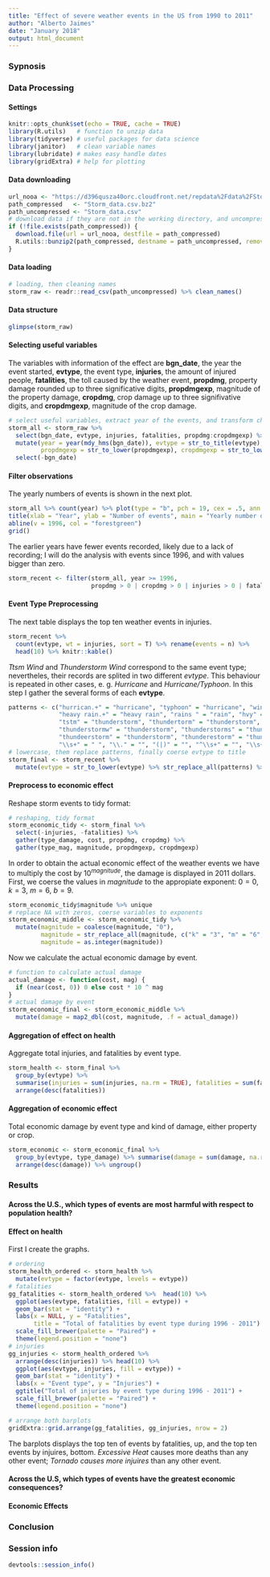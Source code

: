 ```yaml
---
title: "Effect of severe weather events in the US from 1990 to 2011"
author: "Alberto Jaimes"
date: "January 2018"
output: html_document
---
```


### Sypnosis  


### Data Processing  


#### Settings  

```r
knitr::opts_chunk$set(echo = TRUE, cache = TRUE) 
library(R.utils)   # function to unzip data
library(tidyverse) # useful packages for data science     
library(janitor)   # clean variable names
library(lubridate) # makes easy handle dates
library(gridExtra) # help for plotting
```


#### Data downloading  

```r
url_nooa <- "https://d396qusza40orc.cloudfront.net/repdata%2Fdata%2FStormData.csv.bz2"
path_compressed   <- "Storm_data.csv.bz2"
path_uncompressed <- "Storm_data.csv"
# download data if they are not in the working directory, and uncompress them
if (!file.exists(path_compressed)) {
  download.file(url = url_nooa, destfile = path_compressed)
  R.utils::bunzip2(path_compressed, destname = path_uncompressed, remove = FALSE)
}
```


#### Data loading  

```r
# loading, then cleaning names
storm_raw <- readr::read_csv(path_uncompressed) %>% clean_names()
```


#### Data structure  

```r
glimpse(storm_raw)
```


#### Selecting useful variables  

The variables with information of the effect are **bgn_date**, the year the event started, **evtype**, the event type, **injuries**, the amount of injured people, **fatalities**, the toll caused by the weather event, **propdmg**, property damage rounded up to three significative digits, **propdmgexp**, magnitude of the property damage, **cropdmg**, crop damage up to three signifivative digits, and **cropdmgexp**, magnitude of the crop damage.

```r
# select useful variables, extract year of the events, and transform character variables
storm_all <- storm_raw %>% 
  select(bgn_date, evtype, injuries, fatalities, propdmg:cropdmgexp) %>% 
  mutate(year = year(mdy_hms(bgn_date)), evtype = str_to_title(evtype), 
         propdmgexp = str_to_lower(propdmgexp), cropdmgexp = str_to_lower(cropdmgexp)) %>%
  select(-bgn_date) 
```  


#### Filter observations  

The yearly numbers of events is shown in the next plot.

```r
storm_all %>% count(year) %>% plot(type = "b", pch = 19, cex = .5, ann = FALSE)
title(xlab = "Year", ylab = "Number of events", main = "Yearly number of events")
abline(v = 1996, col = "forestgreen")
grid()
```

The earlier years have fewer events recorded, likely due to a lack of recording; I will do the analysis with events since 1996, and with values bigger than zero.

```r
storm_recent <- filter(storm_all, year >= 1996, 
                       propdmg > 0 | cropdmg > 0 | injuries > 0 | fatalities > 0)
```

#### Event Type Preprocessing   

The next table displays the top ten weather events in injuries.

```r
storm_recent %>%
  count(evtype, wt = injuries, sort = T) %>% rename(events = n) %>% 
  head(10) %>% knitr::kable()
```

*Ttsm Wind* and *Thunderstorm Wind* correspond to the same event type; nevertheles, their records are splited in two different *evtype*. This behaviour is repeated in other cases, e. g. *Hurricane* and *Hurricane/Typhoon*. In this step I gather the several forms of each **evtype**.  

```r
patterns <- c("hurrican.+" = "hurricane", "typhoon" = "hurricane", "wind " = "winds ",
              "heavy rain.+" = "heavy rain", "rains " = "rain", "hvy" = "heavy",
              "tstm" = "thunderstorm", "thundertorm" = "thunderstorm", 
              "thunderstormw" = "thunderstorm", "thunderstorms" = "thunderstorm",
              "thundeerstorm" = "thunderstorm", "thunderestorm" = "thunderstorm",
              "\\s+" = " ", "\\." = "", "(|)" = "", "^\\s+" = "", "\\s+$" = "")
# lowercase, them replace patterns, finally coerse evtype to title
storm_final <- storm_recent %>%
  mutate(evtype = str_to_lower(evtype) %>% str_replace_all(patterns) %>% str_to_title())
```


#### Preprocess to economic effect  

Reshape storm events to tidy format:
```r
# reshaping, tidy format
storm_economic_tidy <- storm_final %>% 
  select(-injuries, -fatalities) %>% 
  gather(type_damage, cost, propdmg, cropdmg) %>% 
  gather(type_mag, magnitude, propdmgexp, cropdmgexp)
```  

In order to obtain the actual economic effect of the weather events we have to multiply the cost by  $10 ^ {magnitude}$, the damage is displayed in 2011 dollars. First, we coerse the values in *magnitude* to the appropiate exponent: $0 = 0$, $k = 3$, $m = 6$, $b = 9$.

```r
storm_economic_tidy$magnitude %>% unique
# replace NA with zeros, coerse variables to exponents
storm_economic_middle <- storm_economic_tidy %>% 
  mutate(magnitude = coalesce(magnitude, "0"),
         magnitude = str_replace_all(magnitude, c("k" = "3", "m" = "6", b = "9")),
         magnitude = as.integer(magnitude))
``` 
Now we calculate the actual economic damage by event.
```r
# function to calculate actual damage
actual_damage <- function(cost, mag) {
  if (near(cost, 0)) 0 else cost * 10 ^ mag
}
# actual damage by event
storm_economic_final <- storm_economic_middle %>% 
  mutate(damage = map2_dbl(cost, magnitude, .f = actual_damage))
```  


#### Aggregation of effect on health  

Aggregate total injuries, and fatalities by event type.

```r
storm_health <- storm_final %>% 
  group_by(evtype) %>% 
  summarise(injuries = sum(injuries, na.rm = TRUE), fatalities = sum(fatalities, na.rm = TRUE)) %>% 
  arrange(desc(fatalities))
```


#### Aggregation of economic effect  

Total economic damage by event type and kind of damage, either property or crop.

```r
storm_economic <- storm_economic_final %>% 
  group_by(evtype, type_damage) %>% summarise(damage = sum(damage, na.rm = TRUE)) %>% 
  arrange(desc(damage)) %>% ungroup()
```


### Results  


#### Across the U.S., which types of events are most harmful with respect to population health?  

#### Effect on health  

First I create the graphs.  

```r
# ordering
storm_health_ordered <- storm_health %>%
  mutate(evtype = factor(evtype, levels = evtype))
# fatalities
gg_fatalities <- storm_health_ordered %>%  head(10) %>% 
  ggplot(aes(evtype, fatalities, fill = evtype)) +
  geom_bar(stat = "identity") +
  labs(x = NULL, y = "Fatalities",
       title = "Total of fatalities by event type during 1996 - 2011") + 
  scale_fill_brewer(palette = "Paired") +
  theme(legend.position = "none")
# injuries
gg_injuries <- storm_health_ordered %>%
  arrange(desc(injuries)) %>% head(10) %>% 
  ggplot(aes(evtype, injuries, fill = evtype)) +
  geom_bar(stat = "identity") +
  labs(x = "Event type", y = "Injuries") +
  ggtitle("Total of injuries by event type during 1996 - 2011") + 
  scale_fill_brewer(palette = "Paired") +
  theme(legend.position = "none")
```
```r
# arrange both barplots
gridExtra::grid.arrange(gg_fatalities, gg_injuries, nrow = 2)
```


The barplots displays the top ten of events by fatalities, up, and the top ten events by injuires, bottom. *Excessive Heat* causes more deaths than any other event; *Tornado causes more injuires* than any other event.


#### Across the U.S,  which types of events have the greatest economic consequences?  


#### Economic Effects  




### Conclusion  


### Session info  

```r
devtools::session_info()
```  


[documentation]: https://d396qusza40orc.cloudfront.net/repdata%2Fpeer2_doc%2Fpd01016005curr.pdf
